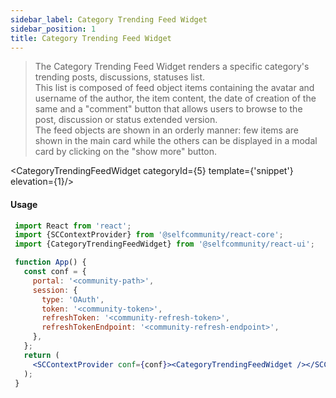 ```yaml
---
sidebar_label: Category Trending Feed Widget
sidebar_position: 1
title: Category Trending Feed Widget
---
```


> The Category Trending Feed Widget renders a specific category's trending posts, discussions, statuses list.<br/>
This list is composed of feed object items containing the avatar and username of the author, the item content, the date of creation of the same
and a "comment" button that allows users to browse to the post, discussion or status extended version.<br/>
The feed objects are shown in an orderly manner: few items are shown in the main card while the others can be displayed in a modal card by clicking on the "show more" button.




<Logged><CategoryTrendingFeedWidget categoryId={5} template={'snippet'} elevation={1}/></Logged>


#### Usage

```jsx
 import React from 'react';
 import {SCContextProvider} from '@selfcommunity/react-core';
 import {CategoryTrendingFeedWidget} from '@selfcommunity/react-ui';

 function App() {
   const conf = {
     portal: '<community-path>',
     session: {
       type: 'OAuth',
       token: '<community-token>',
       refreshToken: '<community-refresh-token>',
       refreshTokenEndpoint: '<community-refresh-endpoint>',
     },
   };
   return (
     <SCContextProvider conf={conf}><CategoryTrendingFeedWidget /></SCContextProvider>
   );
 }
```